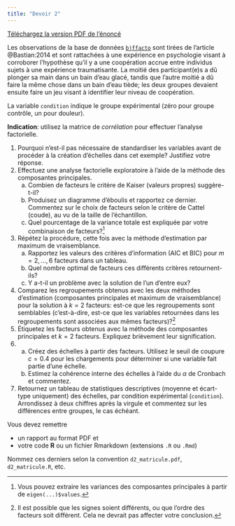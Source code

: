 ```yaml
---
title: "Devoir 2"
---
```


[Téléchargez la version PDF de l'énoncé](MATH60602-A22-Devoir2.pdf)

Les observations de la base de données [`bjffacto`](https://lbelzile.github.io/hecmulti/reference/bjffacto.html) sont tirées de l'article @Bastian:2014 et sont rattachées à une expérience en psychologie visant à corroborer l'hypothèse qu'il y a une coopération accrue entre individus sujets à une expérience traumatisante. La moitié des participant(e)s a dû plonger sa main dans un bain d'eau glacé, tandis que l'autre moitié a dû faire la même chose dans un bain d'eau tiède; les deux groupes devaient ensuite faire un jeu visant à identifier leur niveau de coopération.

La variable `condition` indique le groupe expérimental (zéro pour groupe contrôle, un pour douleur).

**Indication**: utilisez la matrice de *corrélation* pour effectuer l'analyse factorielle.

1. Pourquoi n'est-il pas nécessaire de standardiser les variables avant de procéder à la création d'échelles dans cet exemple? Justifiez votre réponse.
2. Effectuez une analyse factorielle exploratoire à l'aide de la méthode des composantes principales. 
    a. Combien de facteurs le critère de Kaiser (valeurs propres) suggère-t-il?
    b. Produisez un diagramme d'éboulis et rapportez ce dernier. Commentez sur le choix de facteurs selon le critère de Cattel (coude), au vu de la taille de l'échantillon.
    c. Quel pourcentage de la variance totale est expliquée par votre combinaison de facteurs?^[Vous pouvez extraire les variances des composantes principales à partir de `eigen(...)$values`.]
3. Répétez la procédure, cette fois avec la méthode d'estimation par maximum de vraisemblance. 
    a. Rapportez les valeurs des critères d'information (AIC et BIC) pour $m=2, \ldots, 6$ facteurs dans un tableau. 
    b. Quel nombre optimal de facteurs ces différents critères retournent-ils? 
    c. Y a-t-il un problème avec la solution de l'un d'entre eux?
4. Comparez les regroupements obtenus avec les deux méthodes d'estimation (composantes principales et maximum de vraisemblance) pour la solution à $k=2$ facteurs: est-ce que les regroupements sont semblables (c'est-à-dire, est-ce que les variables retournées dans les regroupements sont associées aux mêmes facteurs)?^[Il est possible que les signes soient différents, ou que l'ordre des facteurs soit différent. Cela ne devrait pas affecter votre conclusion.]
5.  Étiquetez les facteurs obtenus avec la méthode des composantes principales et $k=2$ facteurs. Expliquez brièvement leur signification. 
6. 
   a. Créez des échelles à partir des facteurs. Utilisez le seuil de coupure $c=0.4$ pour les chargements pour déterminer si une variable fait partie d'une échelle. 
   b. Estimez la cohérence interne des échelles à l'aide du $\alpha$ de Cronbach et commentez.
7. Retournez un tableau de statistiques descriptives (moyenne et écart-type uniquement) des échelles, par condition expérimental (`condition`). Arrondissez à deux chiffres après la virgule et commentez sur les différences entre groupes, le cas échéant.

Vous devez remettre 

- un rapport au format PDF et 
- votre code **R** ou un fichier Rmarkdown (extensions `.R` ou `.Rmd`)

Nommez ces derniers selon la convention `d2_matricule.pdf`, `d2_matricule.R`, etc.
